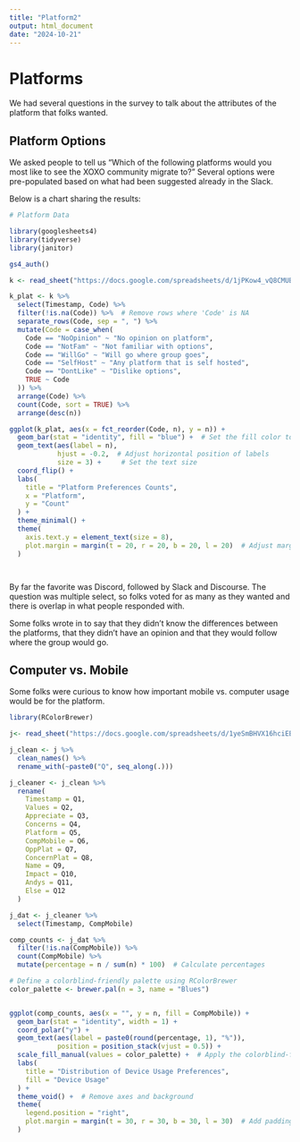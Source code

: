 ```yaml
---
title: "Platform2"
output: html_document
date: "2024-10-21"
---
```


# Platforms 

We had several questions in the survey to talk about the attributes of the platform that folks wanted. 

## Platform Options

We asked people to tell us "Which of the following platforms would you most like to see the XOXO community migrate to?" Several options were pre-populated based on what had been suggested already in the Slack. 

Below is a chart sharing the results: 

```r
# Platform Data 

library(googlesheets4)
library(tidyverse)
library(janitor)

gs4_auth()

k <- read_sheet("https://docs.google.com/spreadsheets/d/1jPKow4_vQ8CMUBfIYf_SyXNC-6hJNsg1AP0zcS-pOiY/edit?gid=386609990#gid=386609990", sheet = "PlatformCodes")

k_plat <- k %>% 
  select(Timestamp, Code) %>% 
  filter(!is.na(Code)) %>%  # Remove rows where 'Code' is NA
  separate_rows(Code, sep = ", ") %>% 
  mutate(Code = case_when(
    Code == "NoOpinion" ~ "No opinion on platform",
    Code == "NotFam" ~ "Not familiar with options",
    Code == "WillGo" ~ "Will go where group goes",
    Code == "SelfHost" ~ "Any platform that is self hosted", 
    Code == "DontLike" ~ "Dislike options", 
    TRUE ~ Code
  )) %>% 
  arrange(Code) %>% 
  count(Code, sort = TRUE) %>% 
  arrange(desc(n))

ggplot(k_plat, aes(x = fct_reorder(Code, n), y = n)) +
  geom_bar(stat = "identity", fill = "blue") +  # Set the fill color to blue
  geom_text(aes(label = n), 
            hjust = -0.2,  # Adjust horizontal position of labels
            size = 3) +     # Set the text size
  coord_flip() +
  labs(
    title = "Platform Preferences Counts",
    x = "Platform",
    y = "Count"
  ) +
  theme_minimal() +
  theme(
    axis.text.y = element_text(size = 8),
    plot.margin = margin(t = 20, r = 20, b = 20, l = 20)  # Adjust margins: top, right, bottom, left
  )




```


By far the favorite was Discord, followed by Slack and Discourse. The question was multiple select, so folks voted for as many as they wanted and there is overlap in what people responded with. 

Some folks wrote in to say that they didn't know the differences between the platforms, that they didn't have an opinion and that they would follow where the group would go. 



## Computer vs. Mobile

Some folks were curious to know how important mobile vs. computer usage would be for the platform. 

```r

library(RColorBrewer)

j<- read_sheet("https://docs.google.com/spreadsheets/d/1yeSmBHVX16hciEBfPRj376aNrC_UCvbY2gxbzBp1uzU/edit?resourcekey=&gid=1115108170#gid=1115108170")

j_clean <- j %>% 
  clean_names() %>% 
  rename_with(~paste0("Q", seq_along(.)))

j_cleaner <- j_clean %>% 
  rename(
    Timestamp = Q1,
    Values = Q2, 
    Appreciate = Q3,  
    Concerns = Q4, 
    Platform = Q5, 
    CompMobile = Q6, 
    OppPlat = Q7, 
    ConcernPlat = Q8, 
    Name = Q9, 
    Impact = Q10, 
    Andys = Q11, 
    Else = Q12
  )

j_dat <- j_cleaner %>%
  select(Timestamp, CompMobile)

comp_counts <- j_dat %>%
  filter(!is.na(CompMobile)) %>%
  count(CompMobile) %>%
  mutate(percentage = n / sum(n) * 100)  # Calculate percentages

# Define a colorblind-friendly palette using RColorBrewer
color_palette <- brewer.pal(n = 3, name = "Blues")


ggplot(comp_counts, aes(x = "", y = n, fill = CompMobile)) +
  geom_bar(stat = "identity", width = 1) +
  coord_polar("y") +
  geom_text(aes(label = paste0(round(percentage, 1), "%")), 
            position = position_stack(vjust = 0.5)) +
  scale_fill_manual(values = color_palette) +  # Apply the colorblind-friendly palette
  labs(
    title = "Distribution of Device Usage Preferences",
    fill = "Device Usage"
  ) +
  theme_void() +  # Remove axes and background
  theme(
    legend.position = "right",
    plot.margin = margin(t = 30, r = 30, b = 30, l = 30)  # Add padding: top, right, bottom, left
  )


```

